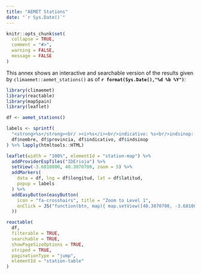 ---
title: "AEMET Stations"
date: "`r Sys.Date()`"
---

```{r knitropts, include=FALSE}
knitr::opts_chunk$set(
  collapse = TRUE,
  comment = "#>",
  warning = FALSE,
  message = FALSE
)
```

This annex shows an interactive and searchable version of the results given by
`climaemet::aemet_stations()` as of **`r format(Sys.Date(),"%d %b %Y")`**:

```{r leaflet, echo=FALSE}

library(climaemet)
library(reactable)
library(mapSpain)
library(leaflet)

df <- aemet_stations()

labels <- sprintf(
  "<strong>%s</strong><br/ ><i>%s</i><br/>indicativo: %s<br/>indsinop: %s",
  df$nombre, df$provincia, df$indicativo, df$indsinop
) %>% lapply(htmltools::HTML)

leaflet(width = "100%", elementId = "station-map") %>%
  addProviderEspTiles("IDErioja") %>%
  setView(-3.6810800, 40.3070700, zoom = 5) %>%
  addMarkers(
    data = df, lng = df$longitud, lat = df$latitud,
    popup = labels
  ) %>%
  addEasyButton(easyButton(
    icon = "fa-crosshairs", title = "Zoom to Level 1",
    onClick = JS("function(btn, map){ map.setView([40.3070700, -3.6810800], 5); }")
  ))
```

```{r stations, echo=FALSE}


reactable(
  df,
  filterable = TRUE,
  searchable = TRUE,
  showPageSizeOptions = TRUE,
  striped = TRUE,
  paginationType = "jump",
  elementId = "station-table"
)
```
